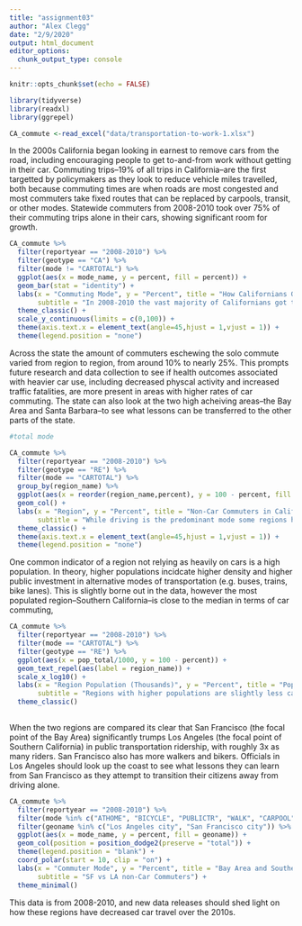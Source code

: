 ```yaml
---
title: "assignment03"
author: "Alex Clegg"
date: "2/9/2020"
output: html_document
editor_options: 
  chunk_output_type: console
---
```


```r
knitr::opts_chunk$set(echo = FALSE)
```


```r
library(tidyverse)
library(readxl)
library(ggrepel)
```


```r
CA_commute <-read_excel("data/transportation-to-work-1.xlsx")

```

In the 2000s California began looking in earnest to remove cars from the road, including encouraging people to get to-and-from work without getting in their car. Commuting trips--19% of all trips in California--are the first targetted by policymakers as they look to reduce vehicle miles travelled, both because commuting times are when roads are most congested and most commuters take fixed routes that can be replaced by carpools, transit, or other modes. Statewide commuters from 2008-2010 took over 75% of their commuting trips alone in their cars, showing significant room for growth.

```r

CA_commute %>%
  filter(reportyear == "2008-2010") %>%
  filter(geotype == "CA") %>%
  filter(mode != "CARTOTAL") %>%
  ggplot(aes(x = mode_name, y = percent, fill = percent)) +
  geom_bar(stat = "identity") +
  labs(x = "Commuting Mode", y = "Percent", title = "How Californians Get to Work", 
       subtitle = "In 2008-2010 the vast majority of Californians got to work by driving alone") +
  theme_classic() +
  scale_y_continuous(limits = c(0,100)) +
  theme(axis.text.x = element_text(angle=45,hjust = 1,vjust = 1)) +
  theme(legend.position = "none")

```

Across the state the amount of commuters eschewing the solo commute varied from region to region, from around 10% to nearly 25%. This prompts future research and data collection to see if health outcomes associated with heavier car use, including decreased physcal activity and increased traffic fatalities, are more present in areas with higher rates of car commuting. The state can also look at the two high acheiving areas--the Bay Area and Santa Barbara--to see what lessons can be transferred to the other parts of the state.

```r
#total mode

CA_commute %>%
  filter(reportyear == "2008-2010") %>%
  filter(geotype == "RE") %>%
  filter(mode == "CARTOTAL") %>%
  group_by(region_name) %>%
  ggplot(aes(x = reorder(region_name,percent), y = 100 - percent, fill = "#FF6666")) +
  geom_col() +
  labs(x = "Region", y = "Percent", title = "Non-Car Commuters in California", 
       subtitle = "While driving is the predominant mode some regions have a significant number of commuters not using cars") +
  theme_classic() +
  theme(axis.text.x = element_text(angle=45,hjust = 1,vjust = 1)) +
  theme(legend.position = "none")

```

One common indicator of a region not relying as heavily on cars is a high population. In theory, higher populations incidcate higher density and higher public investment in alternative modes of transportation (e.g. buses, trains, bike lanes). This is slightly borne out in the data, however the most populated region--Southern California--is close to the median in terms of car commuting,

```r

CA_commute %>%
  filter(reportyear == "2008-2010") %>%
  filter(mode == "CARTOTAL") %>%
  filter(geotype == "RE") %>%
  ggplot(aes(x = pop_total/1000, y = 100 - percent)) +
  geom_text_repel(aes(label = region_name)) +
  scale_x_log10() +
  labs(x = "Region Population (Thousands)", y = "Percent", title = "Population and non-Car Commuting in California", 
       subtitle = "Regions with higher populations are slightly less car-reliant") +
  theme_classic() 
  
```

When the two regions are compared its clear that San Francisco (the focal point of the Bay Area) significantly trumps Los Angeles (the focal point of Southern California) in public transportation ridership, with roughly 3x as many riders. San Francisco also has more walkers and bikers. Officials in Los Angeles should look up the coast to see what lessons they can learn from San Francisco as they attempt to transition their citizens away from driving alone.

```r

CA_commute %>%
  filter(reportyear == "2008-2010") %>%
  filter(mode %in% c("ATHOME", "BICYCLE", "PUBLICTR", "WALK", "CARPOOL") ) %>%
  filter(geoname %in% c("Los Angeles city", "San Francisco city")) %>%
  ggplot(aes(x = mode_name, y = percent, fill = geoname)) +
  geom_col(position = position_dodge2(preserve = "total")) +
  theme(legend.position = "blank") +
  coord_polar(start = 10, clip = "on") +
  labs(x = "Commuter Mode", y = "Percent", title = "Bay Area and Southern California Head-to-Head", 
       subtitle = "SF vs LA non-Car Commuters") +
  theme_minimal()

```

This data is from 2008-2010, and new data releases should shed light on how these regions have decreased car travel over the 2010s.
